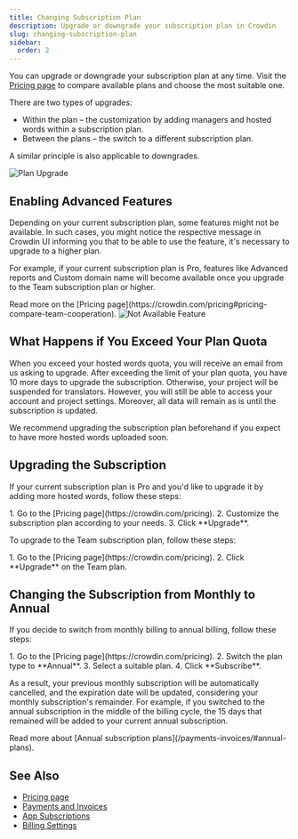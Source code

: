 ```yaml
---
title: Changing Subscription Plan
description: Upgrade or downgrade your subscription plan in Crowdin
slug: changing-subscription-plan
sidebar:
  order: 2
---
```



You can upgrade or downgrade your subscription plan at any time. Visit the [Pricing page](https://crowdin.com/pricing) to compare available plans and choose the most suitable one.

There are two types of upgrades:

* Within the plan &ndash; the customization by adding managers and hosted words within a subscription plan.
* Between the plans &ndash; the switch to a different subscription plan.

A similar principle is also applicable to downgrades.

<Image src={planUpgrade} alt="Plan Upgrade" />

## Enabling Advanced Features

Depending on your current subscription plan, some features might not be available. In such cases, you might notice the respective message in Crowdin UI informing you that to be able to use the feature, it's necessary to upgrade to a higher plan.

For example, if your current subscription plan is Pro, features like Advanced reports and Custom domain name will become available once you upgrade to the Team subscription plan or higher.

<ReadMore>
  Read more on the [Pricing page](https://crowdin.com/pricing#pricing-compare-team-cooperation).
</ReadMore>

<Image src={notAvailableFeature} alt="Not Available Feature" />

## What Happens if You Exceed Your Plan Quota

When you exceed your hosted words quota, you will receive an email from us asking to upgrade. After exceeding the limit of your plan quota, you have 10 more days to upgrade the subscription. Otherwise, your project will be suspended for translators. However, you will still be able to access your account and project settings. Moreover, all data will remain as is until the subscription is updated.

We recommend upgrading the subscription plan beforehand if you expect to have more hosted words uploaded soon.

## Upgrading the Subscription

If your current subscription plan is Pro and you'd like to upgrade it by adding more hosted words, follow these steps:

<Steps>
  1. Go to the [Pricing page](https://crowdin.com/pricing).
  2. Customize the subscription plan according to your needs.
  3. Click **Upgrade**.
</Steps>

To upgrade to the Team subscription plan, follow these steps:

<Steps>
  1. Go to the [Pricing page](https://crowdin.com/pricing).
  2. Click **Upgrade** on the Team plan.
</Steps>

## Changing the Subscription from Monthly to Annual

If you decide to switch from monthly billing to annual billing, follow these steps:

<Steps>
  1. Go to the [Pricing page](https://crowdin.com/pricing).
  2. Switch the plan type to **Annual**.
  3. Select a suitable plan.
  4. Click **Subscribe**.
</Steps>

As a result, your previous monthly subscription will be automatically cancelled, and the expiration date will be updated, considering your monthly subscription's remainder. For example, if you switched to the annual subscription in the middle of the billing cycle, the 15 days that remained will be added to your current annual subscription. 

<ReadMore>
  Read more about [Annual subscription plans](/payments-invoices/#annual-plans).
</ReadMore>

## See Also

* [Pricing page](https://crowdin.com/pricing)
* [Payments and Invoices](/payments-invoices/)
* [App Subscriptions](/app-subscriptions/)
* [Billing Settings](/billing-settings/)
